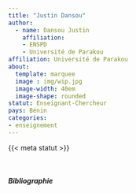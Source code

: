```yaml
---
title: "Justin Dansou"
author: 
  - name: Dansou Justin 
    affiliation:  
    - ENSPD 
    - Université de Parakou
affiliation: Université de Parakou
about:
  template: marquee
  image : img/wip.jpg
  image-width: 40em
  image-shape: rounded
statut: Enseignant-Chercheur
pays: Bénin
categories: 
- enseignement
---
```


{{< meta statut >}}

</br>

##### Bibliographie

::: {#refs}
:::

